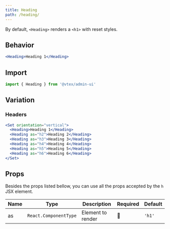 ```yaml
---
title: Heading
path: /heading/
---
```


By default, `<Heading>` renders a `<h1>` with reset styles.

## Behavior

```jsx live
<Heading>Heading 1</Heading>
```

## Import

```jsx isStatic
import { Heading } from '@vtex/admin-ui'
```

## Variation

### Headers

```jsx live
<Set orientation="vertical">
  <Heading>Heading 1</Heading>
  <Heading as="h2">Heading 2</Heading>
  <Heading as="h3">Heading 3</Heading>
  <Heading as="h4">Heading 4</Heading>
  <Heading as="h5">Heading 5</Heading>
  <Heading as="h6">Heading 6</Heading>
</Set>
```

## Props

Besides the props listed bellow, you can use all the props accepted by the `h` JSX element.

| Name | Type                  | Description       | Required | Default |
| ---- | --------------------- | ----------------- | -------- | ------- |
| as   | `React.ComponentType` | Element to render | 🚫       | `'h1'`  |

